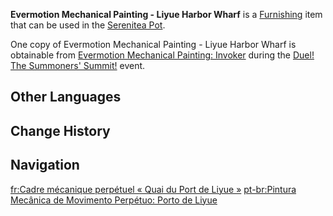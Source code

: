 {{Furnishing Infobox
|id             = 373389
|image          = Item Evermotion Mechanical Painting - Liyue Harbor Wharf.png
|category       = Landscape
|subcategory    = Ornament
|quality        = 4
|adeptal_energy = 90
|load           = 65
|reduced_load   = 47
|description    = Techniques from [[Fontaine]] have given this hanging painting a unique aesthetic, and the [[Genius Invokation TCG]] theme has also conferred great expressiveness upon it. When completed, it depicts [[Liyue Harbor Wharf]].
|mention        = <!--Character 1;Character2 -->
|interaction    = 
|series         = Evermotion Mechanical Painting (Furnishing Series)
|source1        = [[Duel! The Summoners' Summit!/Evermotion Mechanical Painting: Invoker|Evermotion Mechanical Painting: Invoker]]
|event          = Duel! The Summoners' Summit!
|limited        = 1
}}
'''Evermotion Mechanical Painting - Liyue Harbor Wharf''' is a [[Furnishing]] item that can be used in the [[Serenitea Pot]].

One copy of Evermotion Mechanical Painting - Liyue Harbor Wharf is obtainable from [[Duel! The Summoners' Summit!/Evermotion Mechanical Painting: Invoker|Evermotion Mechanical Painting: Invoker]] during the [[Duel! The Summoners' Summit!]] event.

==Other Languages==
{{Other Languages
|en      = Evermotion Mechanical Painting - Liyue Harbor Wharf
|zhs     = 恒动械画-「璃月港口」
|zhs_rm  = Héngdòng Xièhuà - "Líyuè Gǎngkǒu"
|zht     = 恆動械畫-「璃月港口」
|zht_rm  = Héngdòng Xièhuà - "Líyuè Gǎngkǒu"
|zh_tl   = 
|ja      = からくり械画-「璃月港口」
|ja_rm   = Karakuri Kaiga - "Riiywe Koukou"
|ja_tl   = Mechanical Machine Painting - "Liyue Harbor"
|ko      = 무한동력 기계 화폭< >-< >「리월 항구」
|ko_rm   = 
|ko_tl   = 
|es      = Mecanopuzle de moción perpetua: Puerto de Liyue
|es_tl   = Mechanical Perpetual Motion Puzzle: Liyue Port
|fr      = Cadre mécanique perpétuel «&nbsp;Quai du Port de Liyue&nbsp;»
|fr_tl   = Perpetual Mechanical Frame "Liyue Harbor Wharf"
|ru      = Вечно движущаяся картина - Гавань Ли Юэ
|ru_tl   = Ever-Moving Picture - Liyue Harbor
|th      = ภาพเครื่องจักรนิรันดร์ - "ปากท่าเรือ Liyue"
|th_rm   = 
|th_tl   = 
|vi      = Tranh Máy Móc Vĩnh Cửu - Bến Cảng Liyue
|vi_tl   = 
|de      = Mechanisches Perpetuum-Mobile-Puzzle – „Hafen von Liyue“
|de_tl   = Mechanical Perpetual Motion Puzzle – "Liyue's Harbor"
|id      = Lukisan Mekanik Abadi - Pelabuhan Liyue
|id_tl   = Eternal Mechanical Painting - Liyue Harbor
|pt      = Pintura Mecânica de Movimento Perpétuo: Porto de Liyue
|pt_tl   = 
|tr      = Hareketli Mekanik Tablo - Liyue Limanı Rıhtımı
|tr_tl   = 
|it      = Dipinto meccanico in movimento: molo del Porto di Liyue
|it_tl   = 
}}

==Change History==
{{Change History|3.7}}

==Navigation==
{{Furnishing Navbox|exterior}}

[[fr:Cadre mécanique perpétuel « Quai du Port de Liyue »]]
[[pt-br:Pintura Mecânica de Movimento Perpétuo: Porto de Liyue]]